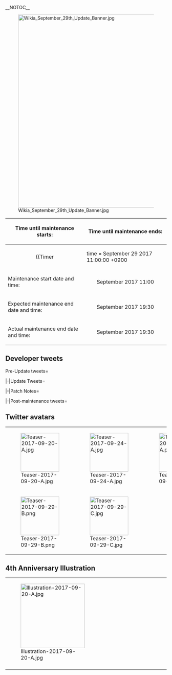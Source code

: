 __NOTOC__
<div style="float:right">{{Edit|Partials/Updates/2017 September {{Ordinal|29}}}}</div>
{{clear}}
[[File:Wikia_September_29th_Update_Banner.jpg|center|600px]]
{| class="wikitable"
!Time until maintenance starts:
!Time until maintenance ends:
|-
| align="center" |
{{Timer
|time = September 29 2017 11:00:00 +0900
|style = font-weight:bold;
|endClass = Maintstarts
|endText = '''Maintenance has begun.'''}}
| align="center" |
{{Timer
|time = September 29 2017 19:30:00 +0900
|style = font-weight:bold;
|endClass = Maintends
|endText = '''Maintenance has ended.'''}}
|-
! scope="row" | Maintenance start date and time:
| align="center" | September {{Ordinal|29}} 2017 11:00
|-
! scope="row" | Expected maintenance end date and time:
| align="center" | September {{Ordinal|29}} 2017 19:30
|-
! scope="row" | Actual maintenance end date and time:
| align="center" | September {{Ordinal|29}} 2017 19:30
|}
{{:Partials/Updates/2017_September_{{Ordinal|29}}/Content|thread=true}}

== Developer tweets ==
<tabber>Pre-Update tweets=
{{MultiTweet
|MultiTweetID = preUpdate
|color = #ace
|title = Pre Update

|link01 = https://twitter.com/KanColle_STAFF/status/910301922153840641
|JP01 = 現在「艦これ」運営鎮守府は、次回稼働全サーバ群共通メンテナンス＆アップデートの準備に入っています。次回のメンテナンスは、来週【9/29(金)】に実施予定です。今年も秋の季節を感じる「艦これ」の次回メンテナンス、提督の皆さん、ご留意頂けますと幸いです。
|EN01 = KanColle Development Team is currently under preparation for the release of the next Maintenance and Updates. The next Maintenance is scheduled to take place next week Friday September 29th. For the Maintenance where KanColle will be feeling the season of Autumn once again, Admirals please be advised.
|TL01 = [[User:Shinhwalee|Shinhwalee]]

|link02 = https://twitter.com/KanColle_STAFF/status/911027762294435840
|JP02 = 現在「艦これ」運営鎮守府は、【9/29(金)】実施予定の稼働全サーバ群共通メンテナンス＆アップデートの実装準備を進めています。同メンテに伴うアップデートでは、今秋も【秋刀魚漁支援】鎮守府「秋刀魚」祭りを期間限定実装予定です！同抜錨準備、どうぞよろしくお願い致します！
|EN02 = KanColle Development Team is currently under preparation for the release of the next Maintenance and Updates scheduled for September 29th, Friday. Through this Maintenance and Update, the limited-time 【Saury Fishing Support】 Naval Base Saury Festival Event will begin! Please make sure to be prepared for the launch! 
|TL02 = [[User:Shinhwalee|Shinhwalee]]

|link03 = https://twitter.com/KanColle_STAFF/status/911405577401593856
|JP03 = 現在「艦これ」運営鎮守府では、【9/29(金)】実施予定の稼働全サーバ群共通メンテナンス＆アップデート準備を進めています。鎮守府「秋刀魚」祭りの根幹たる【秋刀魚漁支援】への抜錨には、事前の装備の準備も大切です。強い光を発する装備や、魚群を捉える要員や装備なども有効です！
|EN03 = KanColle Development Team is currently under preparation for the release of the next Maintenance and Updates, which is scheduled for September 29th, Friday. To Sortie out for the Saury Fishing Support, which is the foundation of the Naval Base Saury Festival, it is important that you prepare the required equipment beforehand. A certain equipment which brings out a strong light, and Personnel and Equipment which can capture the fish is very important!
|TL03 = [[User:Shinhwalee|Shinhwalee]]

|link04 = https://twitter.com/KanColle_STAFF/status/911408634059296768
|JP04 = 【秋刀魚漁支援】鎮守府「秋刀魚」祭り二〇一七から、北方漁場警備などにも活躍したある艦種が艦隊に随伴することも有効となります。また、鎮守府「秋刀魚」祭り期間内は、同艦種が一部通常海域で邂逅可能となる予定です！未邂逅の提督方、二隻目も運用したい提督方は、ぜひご活用ください！
|EN04 = For the "Saury Fishing Support" Naval Base Saury Festival 2017, using a certain Ship-class which had also participated in the northern fishery guard duties will be effective. Also, during the Naval Base Saury Festival, the same ship-type will be available to obtain in Normal Map Areas. For Admirals who don't have them and/or wishes to utilize a duplicate ship, please take advantage of it!
|TL04 = [[User:Shinhwalee|Shinhwalee]]

|link05 = https://twitter.com/KanColle_STAFF/status/912114802813673472
|JP05 = 現在「艦これ」運営鎮守府では、今週【9/29(金)】実施予定の稼働全サーバ群共通メンテナンス＆アップデート準備を進めています。同メンテに伴うアップデートでは、艦娘「秋の私服」modeや、「法被」mode、「F作業」mode等を期間限定実装予定！少しだけお楽しみに！
|EN05 = KanColle Development Team is currently under preparation for the release of the next Maintenance and Updates scheduled for this Friday, September 29th. Through the update from this Maintenance, the Ship Girls' Autumn Casual mode, Happi mode, and Fishing mode Limited-time CGs will be implemented! Please look forward to it! 
|TL05 = [[User:Shinhwalee|Shinhwalee]]

|link06 = https://twitter.com/KanColle_STAFF/status/912478488254279680
|JP06 = 現在「艦これ」運営鎮守府では、【9/29(金)】実施予定の稼働全サーバ群共通メンテナンス準備を進めています。同メンテに伴うアップデートで期間限定実装予定の鎮守府「秋刀魚」祭り【秋刀魚漁支援】では、光源や魚群を捉える装備はもちろん、一部の機体による航空魚群偵察も有効です。
|EN06 = KanColle Development Team is currently under preparation for the release of the next Maintenance and Updates scheduled for this Friday, September 29th. In the limited-time content of Naval Base Saury Festival "Saury Fishing Support" which will be implemented in the update through the next Maintenance, along with Equipment which can capture light sources and a school of fishes, aerial reconnaissance of schools of fishes by some aircraft is also effective.
|TL06 = [[User:Shinhwalee|Shinhwalee]]

|link07 = https://twitter.com/KanColle_STAFF/status/912480507350335488
|JP07 = 鎮守府近海や北方海域などに【秋刀魚漁】漁場が期間限定実装されます。【秋刀魚漁支援】に適した装備で、それらの海域に展開することで、旬の美味しい「秋刀魚」を獲得することが可能です。同じ海域で秋刀魚を捕りすぎたり、乱獲したりしないよう漁場を適時休ませつつ、漁を支援しましょう！
|EN07 = Fishing Grounds will be available for a limited-time in the Naval Base Ocean Area, Northern Ocean Area and etc. By preparing and bringing equipment supportive to the "Saury Fishing Support" and deploying to the respective areas, you will be able to obtain the delicious seasonal Saury Fish. Please do not fish in the same area too much or overfish, and let the Fishing Grounds rest a bit time to time to go through respectful fishing!
|TL07 = [[User:Shinhwalee|Shinhwalee]]

|link08 = https://twitter.com/KanColle_STAFF/status/912483005012205568
|JP08 = また、次回「艦これ」稼働全サーバ群共通メンテナンス＆アップデートで期間限定実装される鎮守府「秋刀魚」祭り【秋刀魚漁支援】の間は、一部通常海域で「海防艦」との邂逅が可能です。今後、同型の「海防艦」による新たな近代化改修(艦娘強化)も可能になる予定です。少しだけお楽しみに！
|EN08 = Also, during the limited-time Naval Base Saury Festival "Saury Fishing Support" content which will be implemented next KanColle Maintenance & Update, you will be possible to meet Coastal Defense Ships from certain Normal Sea Areas. Later on, a new format of modernization (Ship Girl Reinforcement) will become available through the use of same-type of Coastal Defense Ships. Although minor, please look forward to it!
|TL08 = [[User:Shinhwalee|Shinhwalee]]

|link09 = https://twitter.com/KanColle_STAFF/status/912856917143298049
|JP09 = ヒトマルゴーマル。提督の皆さん、おはようございます！

今日は水曜日！週の真ン中、水曜日となりました。明後日金曜日には、「艦これ」稼働全サーバ群共通メンテナンス＆アップデートを実施予定、今季の鎮守府「秋刀魚」祭りに突入予定です。本日も元気に頑張ってまいりましょう！
|EN09 = 1050. Admirals, good morning!

Today is Wednesday! The middle of the week, Wednesday has come. Two days later on Friday, KanColle will be going through Maintenance & Updates, which then the seasonal Naval Base Saury Festival will begin. Let's stay healthy and do our best today!
|TL09 = [[User:Shinhwalee|Shinhwalee]]

|link10 = https://twitter.com/KanColle_STAFF/status/912867892919595008
|JP10 = 次回「艦これ」稼働全サーバ群共通メンテナンスは、明後日【9/29(金) 11:00】より実施予定です。同作業完了は【19:30】を予定しています。同メンテに伴うアップデート完了を以て、鎮守府「秋刀魚」祭り、今季の【秋刀魚漁支援】作戦行動、開幕です！　艦隊、抜錨準備ッ！
|EN10 = The next KanColle Server Maintenance & Updates is scheduled to take place two days later on Friday, September 29th, starting at 11:00. The End of the Maintenance is estimated to end at 19:30. Through the update after the end of the Maintenance, this season's Naval Base Saury Festival "Saury Fishing Support" Operation will begin! Fleets, get ready for sortie!
|TL10 =[[User:Shinhwalee|Shinhwalee]]

|link11 = https://twitter.com/KanColle_STAFF/status/913199474373099523
|JP11 = マルキューサンマル。提督の皆さん、おはようございます！

今日は木曜日！今月も残すところ三日間！明日は、「艦これ」稼働全サーバ群共通メンテナンス＆アップデートを実施予定…いよいよ鎮守府「秋刀魚」祭りの季節が到来です！秋空の朝、本日も一日、元気に頑張ってまいりましょう！
|EN11 = 0930. Admirals, good morning!
Today is Thursday! Only three days remain until the month end. Tomorrow, KanColle will be going through its Server Maintenance & Update... Finally the Naval Base Saury Festival will begin! The Morning in the Autumn Sky, let's do our best and stay healthy today as well!
|TL11 = [[User:Shinhwalee|Shinhwalee]]

|link12 = https://twitter.com/KanColle_STAFF/status/913215475990925313
|JP12 = 次回「艦これ」稼働全サーバ群共通メンテナンス＆アップデートは明日【9/29(金) 11:00】より開始、同作業完了は【19:30】を予定しています。メンテ開始前に、「艦これ」を一旦終了させて頂けますと幸いです。提督の皆さん、ご協力どうぞよろしくお願い致します！
|EN12 = The next KanColle Server Maintenance & Update will take place tomorrow September 29th Friday starting from 11:00.  It is esstimated end at 19:30. It is recommended that KanColle is shut down before the Maintenance starts. All Admirals, we hope for your cooperation!
|TL12 = [[User:Shinhwalee|Shinhwalee]]

|link13 = https://twitter.com/KanColle_STAFF/status/913586735996473344
|JP13 = メンテナンス状況：稼働全サーバ群、メンテナンスに突入しました。
「艦これ」稼働全サーバ群は、メンテナンス＆アップデート作業に入りました。本メンテ全作業完了は、現在【19:30】を予定しています。進捗状況を随時お知らせしていけるよう努めます。
|EN13 = 
|TL13 = 

|link14 = https://twitter.com/KanColle_STAFF/status/913628282238640128
|JP14 = メンテナンス状況：メンテナンス作業中です。
現在「艦これ」稼働全サーバ群は、メンテナンス作業を実施中です。作業は中盤のシークエンスに移行しつつあります。本メンテに伴うアップデート完了を以て、鎮守府「秋刀魚」祭り二〇一七【秋刀魚漁支援】、開幕予定です！
|EN14 = 
|TL14 = 

}}

|-|Update Tweets=
{{MultiTweet
|MultiTweetID = Update
|color = #ace
|title = Update

|link01 = 
|JP01 = 
|EN01 = 
|TL01 = 

|link02 = 
|JP02 = 
|EN02 = 
|TL02 = 

|link03 = 
|JP03 = 
|EN03 = 
|TL03 = 

|link04 = 
|JP04 = 
|EN04 = 
|TL04 = 

|link05 = 
|JP05 = 
|EN05 = 
|TL05 = 

|link06 = 
|JP06 = 
|EN06 = 
|TL06 = 

|link07 = 
|JP07 = 
|EN07 = 
|TL07 = 
}}

|-|Patch Notes=
{{MultiTweet
|MultiTweetID = patch
|color = #ace
|title = Patch notes

|link01 = https://twitter.com/KanColle_STAFF/status/913709611227611136
|JP01 = 01▼鎮守府「秋刀魚」祭り二〇一七、開幕！
今年もこの季節がやってまいりました！鎮守府「秋刀魚」祭り二〇一七、開幕です！その中核たる【秋刀魚漁支援】も今秋バージョンで解禁です！
|EN01 = 01. Commence the Naval Base Saury Festival 2017!
Yes, it's that time of the year again! It's time for the Naval Base Saury Festival 2017! And this autumn we're going to release the "Saury Fishing Support" that will become the core element of all this!
|TL01 = [[User:Admiral Mikado|Mikado]]

|link02 = https://twitter.com/KanColle_STAFF/status/913709786667008001
|JP02 = 02▼艦娘「秋刀魚」mode及び艦娘「F作業」mode等の期間限定実装を開始
この季節を彩る気合いの入った艦娘たち、艦娘「秋刀魚」「F作業」「秋祭り法被」各modeの期間限定実装を開始します。今秋は「卯月」、そして「F作業」mode寒冷地仕様「Верный」も参戦です！
|EN02 = 02. Saury mode & Operation Fishing Frenzy mode implementation
To keep up with the ship girls who're already fired up for this season we're implementing the "Saury", "Operation Fishing Frenzy" and "Autumn Festival Happi" modes again. This autumn also including Uzuki and freezing north Fishing Frenzy mode Верный!
|TL02 = [[User:Admiral Mikado|Mikado]]

|link03 = https://twitter.com/KanColle_STAFF/status/913710575531696128
|JP03 = 03▼艦娘鎮守府「秋刀魚」祭りボイス期間限定実装を開始
やってきました！秋刀魚漁の季節！今年も全力全開で漁場の安全確保と秋刀魚漁支援に艦隊抜錨です！従来の秋刀魚ボイスに加え、海防艦「択捉」「松輪」「占守」「国後」や、「長門」「陸奥」などの同専用新規ボイスも実装開始です！
|EN03 = 03. Implementation of Naval Base Saury Festival voice lines
At last it's the saury fishing season! This year the fleets are once again going all out in order to secure fishing spots and support the saury fishers! In addition to the previous Saury voice lines we're also implementing lines several ships such as the escort ships Etorofu, Matsuwa, Shimushu, Kunashiri, as well as Nagato, Mutsu and other ships.
|TL03 = [[User:Admiral Mikado|Mikado]]

|link04 = https://twitter.com/KanColle_STAFF/status/913711718106226689
|JP04 = 04▼艦娘「秋の私服」modeを投入開始！
今秋は「秋の味覚」modeに加え、お洒落な仏戦艦「Richelieu」、「秋刀魚」祭りサポート全力の駆逐艦「狭霧」、色気より食い気な実はお姉さん駆逐艦「白露」の艦娘「秋の私服」modeを新規投入！秋季の期間限定実装、開始です！
|EN04 = 04. Ship Girl "Autumn Casual" mode implementation start! For this Fall season, along with the "Taste of Autumn" mode, the Fashionable French Battleship "Richelieu", The Destroyer "Sagiri" who is doing her best to support the Saury Festival, and the Oldest Sister Destroyer "Shiratsuyu" who is having more attention towards Food than sexiness will all be receiving "Autumn Casual" mode! Limited-time content of the Autumn Season, start!
|TL04 = [[User:Shinhwalee|Shinhwalee]]

|link05 = https://twitter.com/KanColle_STAFF/status/913712988460167169
|JP05 = 05▼練習巡洋艦「鹿島」に「お買物」mode期間限定実装！
歴史ある百貨店「三越」さんとのコラボに沢山の提督の皆さんにご参加頂き、本当にありがとうございました！同コラボより、感謝を込めて、練習巡洋艦「鹿島」の「お買物」modeを本家に投入です！お待たせしました！
|EN05 = 05. "Shopping" mode limited-time content will be given to the Training Cruiser "Kashima"! We thank all Admirals for your participation with the Department Store Mitsukoshi of long history. To thank you for the collaboration, Kashima's Shopping mode will be implemented into the Main Game! Thank you for waiting!
|TL05 = [[User:Shinhwalee|Shinhwalee]]

|link06 = https://twitter.com/KanColle_STAFF/status/913713679148785664
|JP06 = 06▼特型駆逐艦「浦波」にも「観艦式」mode期間限定実装！
今秋有明特設泊地で開催された大規模「艦これ」観艦式へのご参加及び応援/支援、ありがとうございました！僚艦「磯波」に続き、特型駆逐艦「浦波」も「観艦式」modeで実装開始です！
|EN06 = 06 Special-type Destroyer "Uranami" will receive "Naval Review" mode limited-time CG! Thank you for your interest and participation for the Large KanColle Naval Review which was held this Autumn in the famous Special Ariake Anchorage! After the sister ship "Isonami", the special Destroyer "Uranami" will also receive "Naval Review" mode content!
|TL06 = [[User:Shinhwalee|Shinhwalee]]

|link07 = https://twitter.com/KanColle_STAFF/status/913713959848501249
|JP07 = 07▼鎮守府「秋刀魚」祭り【秋刀魚漁支援】、解禁！
鎮守府海域、北方海域などを中心とした秋刀魚漁の漁場となるいくつか海域では、艦隊を投入し遊弋する敵艦隊を撃破、同漁場の安全を確保、各漁場における秋刀魚漁を支援することで、新鮮な旬の【秋刀魚】を獲得することが可能です。
|EN07 = 07 Naval Base "Saury" Festival 【Saury Fishing Support】 Open! with Naval Base Ocean Area, Northern Ocean Area as the center, in numerous areas with Fishing Grounds, you will be able to send out your fleet there, destroy the enemy fleets that linger there, ensure the safety of the  Fishing Grounds, and by supporting the capture of Saury Fish in each respective Fishing Grounds, you will able to obtain the fresh seasonal "Saury".
|TL07 = [[User:Shinhwalee|Shinhwalee]]

|link08 = https://twitter.com/KanColle_STAFF/status/913715591344676864
|JP08 = 08▼【秋刀魚漁支援】に適した装備等
秋刀魚漁支援はどんな艦隊でも可能ですが、特に有効な装備などが存在します。また、組み合わせや集中配備による効果も期待できます。
・海を照らす強い光源
・魚群探知を支援できる装備
・空から秋刀魚の群れを観測する航空機材等
他が有効です。
|EN08 = 08 Equipment effective for 【Saury Fishing Support】: You will be able to use any type of fleet for the Saury Fishing Support, there are certain effective equipment for it. Also, the placement  of equipment and focused displacement will give additional effects.
・A Light that brigthens the Ocean
・An Equipment which can detect the Schools of Fish
・An Aircraft which can observe the group of Saury from the sky
are effective.
|TL08 = [[User:Shinhwalee|Shinhwalee]]

|link09 = https://twitter.com/KanColle_STAFF/status/913715833481789440
|JP09 = 09▼【秋刀魚漁支援】のコツ
秋刀魚漁の漁場となる作戦海域であまり集中的に「秋刀魚」を乱獲すると、同海域の漁業資源が激減し、秋刀魚が獲れにくい状態になる場合があります。
・集中的に乱獲しない
・漁場や海域全体を少し休ませて漁業資源の保護を考慮する 
等の対策も有効です。
|EN09 = 09 The Gist of 【Saury Fishing Support】: 
If you obtain too much Saury from the Operational Area which contains Fishing Grounds in a focus manner,
the Area's Supply of Fish will be decimated, and it will become difficult to obtain any additional Fish from there.
・ Do not focusedly fish in one area.
・ Please let the Fishing Grounds or the Operational Area entirely rest to protect the supply of Fish. 
Such methods are effective for the Fishing Support.
|TL09 = [[User:Shinhwalee|Shinhwalee]]

|link10 = https://twitter.com/KanColle_STAFF/status/913717613896667136
|JP10 = 10▼【秋刀魚漁支援】の裏技的アプローチ
「色々やったけど獲れないっぽい！」「光源や航空機材が足りないかも！」の場合は、こんな方法も？
・海の中にどかーん！(漁場も痛みやすく、可能であれば別の方法で！)
・もっとスマートに暗闇でも魚群を捉える熟練のあの方々を活用！
|EN10 = 10 The Tricky Method of 【Saury Fishing Support】
"I like tried this and that but the Fish won't come Poi!" 
"I might be lacking Searchlight and Aircrafts-kamo!" 
In such cases, the following might be effective?
・BOOM in the Ocean! (Fishing Grounds might get wrecked, so if possible try another method!)
・Try to use personnel who can find the schools of fish even in the dark!
|TL10 = [[User:Shinhwalee|Shinhwalee]]

|link11 = https://twitter.com/KanColle_STAFF/status/913718228936933376
|JP11 = 11▼獲得した「秋刀魚」の活用
獲得した「秋刀魚」は期間内に【調理】することで、資源や資材、保存が効く「缶詰」などを得ることが可能です。「秋刀魚」祭り【任務】を達成した後、期間中前に、【調理】をお願いします！
*刺身：資源に！
*塩焼：貴重な資材に！
*蒲焼：缶詰等に！
|EN11 = 11 The Use of the Obtained "Saury" Fish. 
You may cook the Saury you have obtained in order to obtain resources or materials, or to 
preserve the Fish in a can. 
After you have gone through the Saury Festival Missions, please cook the fish during the Festival!
*Sashimi: Resources!
*Salted Grilled Fish: Precious Materials!
*Kabayaki: Fish Can!
|TL11 = [[User:Shinhwalee|Shinhwalee]]

|link12 = https://twitter.com/KanColle_STAFF/status/913720140180611072
|JP12 = 12▼鎮守府「秋刀魚」祭り、【新任務】の実装
鎮守府「秋刀魚」祭り期間中は、計三種の【新任務】が受託可能です。
秋刀魚漁：「秋刀魚」を収獲する所存です！
秋刀魚漁：漁を全力で支援する覚悟です！　他
これらの任務により、資源や装備、そして【一七式大漁旗】を獲得可能です！
|EN12 = 12 Naval Base Saury Festival, New Quests Content
During the period of Naval Base Saury Festival, a total of 3 New Missions are available to accomplish.
Saury Fishing: I am thinking of obtaining Saury!
Saury Fishing: I am determined to support the Saury Fishing! 
and etc.
Through these Quests, you will be able to obtain Resources, Equipment, and 17th Large Fish Flag.
|TL12 = [[User:Shinhwalee|Shinhwalee]]

|link13 = https://twitter.com/KanColle_STAFF/status/913722487765999621
|JP13 = 13▼【鎮守府カウンタバー】「秋刀魚」料理modeに移行
「鎮守府カウンタバー」が更新され、一部の料理が「秋刀魚」料理modeに移行します。※飲み物や料理は、秘書艦の嗜好や朝夕などの時間で変化します。
また、家具屋さんで「鎮守府秋刀魚祭り」家具の取り扱いが開始されます
|EN13 = 13 Naval Base Coutner Bar: Changed to Saury Dishes Mode 
The Naval Base Counter Bar has been updated to show certain dishes as Saury Cookings.
*Drinks and Cookings change depending on the Secretary Ship or whether it's the morning or evening, depending on the time.
Also, Furniture Store will have Naval Base Saury Festival related Furniture available.
|TL13 = [[User:Shinhwalee|Shinhwalee]]

|link14 = https://twitter.com/KanColle_STAFF/status/913722690011144192
|JP14 = 14▼【鎮守府ジュークボックス】の更新
「鎮守府ジュークボックス」が更新され、表示曲順が更新されます。
鎮守府「秋刀魚」祭りBGM
♪「鎮守府秋刀魚祭り改」♪「艦娘音頭」
どうぞよろしくお願い致します！
そして、漁場海域には、
♪「鎮守府秋刀魚祭り改二」を投入しました！
|EN14 = 14 【Naval Base Jukebox】 Update
The Naval Base Jukebox has been updated to show new track list.
Naval Base Saury Festival BGM
*♪ Naval district saury festival kai 
*♪ Ship Girl Folk Song
We hope for all the best!
Also in the Fishing Grounds, ♪ Naval District Saury Festival Kai Ni has been implemented!
|TL14 = [[User:Shinhwalee|Shinhwalee]]

|link15 = https://twitter.com/KanColle_STAFF/status/913723341566992386
|JP15 = 15▼一部作戦海域で【海防艦】が期間限定邂逅可能に！
北方漁場警備や船団護衛のために建造され、最期まで奮戦を続けた「海防艦」。
海防艦「択捉」「松輪」「占守」「国後」が、鎮守府「秋刀魚」祭り期間中、一部作戦海域で邂逅可能となります。
|EN15 = 15 Certain Operational Areas will have Coastal Defense Ships available to meet for Limited-time!
Coastal Defense Ships who were constructed for the purpose of Northern Fishery Guard duties and Fleet Escort, having fought to the end.
Coastal Defense Ships Etorofu, Matsuwa, Shimushu, and Kunashiri will be available to obtain from 
certain Operational Areas for a limited-time during the Naval Base Saury Festival.
|TL15 = [[User:Shinhwalee|Shinhwalee]]

|link16 = https://twitter.com/KanColle_STAFF/status/913723975330545664
|JP16 = 16▼【海防艦】期間限定邂逅の補足情報
※本「秋刀魚」祭り期間中、複数の作戦海域で邂逅可能です。
※艦によって邂逅可能な海域があります。
※複数隻邂逅可能です。各艦ともに邂逅数が少ない場合、より邂逅しやすい傾向があります。「松輪」未邂逅の提督は、近海でも邂逅可能です。
|EN16 = 16 【Coastal Defense Ships】 Limited-time Drop's additional information
*During the period of Saury Festival, you will be able to meet them in multiple operational areas.
*There are areas where you will be able to obtain them depending on the ships used in the fleet.
*You are able to obtain duplicate copies. Each respective ships will be more easier to obtain 
depending on how many of them you have in possession. 
For Admirals who have still not obtained Matsuwa, you will be able to obtain her in the Naval Base Ocean Area.
|TL16 = [[User:Shinhwalee|Shinhwalee]]

|link17 = https://twitter.com/KanColle_STAFF/status/913724302733729797
|JP17 = 17▼【海防艦】による新「近代化改修」先行実装
「海防艦」による新「近代化改修」を実装開始します。「海防艦」を単艦または複数投入する近代化改修によって、運や対潜値などをある範囲で上昇させることが可能です。※本実装は先行実装です。今後仕様を更新していく可能性があります。
|EN17 = 17 Preceding Update of New Modernization via 【Coastal Defense Ships】
A new method of Modernization via Coastal Defense Ships is now available.
By using a single or multiple Coastal Defense Ships for Modernization Materials, 
you will be able to increase a Ship's Luck and ASW stats at a limited range.

*This Update is a Preceding Update. There are possibilities of it receiving further adjustments in the future.
|TL17 = [[User:Shinhwalee|Shinhwalee]]

|link18 = https://twitter.com/KanColle_STAFF/status/913725377234690048
|JP18 = 18▼【海防艦】新「近代化改修」による生残性の向上
同型(で異なる艦)の「海防艦」を複数投入することで、艦の生残性もある範囲で高めることが可能です。
※条件が整った場合、艦の耐久値が僅かに上昇する場合があります。
※上限があり、何度も繰り返し同改修をすることできません。
|EN18 = 18 Increasing Health Points via New Modernization through 【Coastal Defense Ships】
By using Coastal Defense Ships of the same-class (different named Ships of the same class), 
you will be able to increase a Ship's survivability within a certain range.
※By meeting the requirements, you will be able to increase a ship's Health Points by a small amount.
※As there is a Cap to this mechanic, you will be unable to apply this modernization multiple times.
|TL18 = [[User:Shinhwalee|Shinhwalee]]

|link19 = https://twitter.com/KanColle_STAFF/status/913725634341347328
|JP19 = 19▼不正ツール対策の強化/更新
BOT/マクロ/加速/自動化ツール等の追跡機能を強化/更新しました。これら外部不正ツールの使用は「規約違反」です。大変恐縮ではありますが、直ちにお辞め頂けますようお願い申し上げます。
|EN19 = 19 Increase of Block against Illegal Tools
There has been an increase in detection for BOT/Macro/Speeding/Automated Tools.
Such use of illegal tools is against the Terms of Use. 
We ask that you stop using such methods immediately.
|TL19 = [[User:Shinhwalee|Shinhwalee]]

|link20 = https://twitter.com/KanColle_STAFF/status/913725836179542016
|JP20 = 20▼鎮守府「秋刀魚」祭り二〇一七【開催予定期間】
鎮守府「秋刀魚」祭りの開催期間は、二週間と少しを予定しています。秋刀魚漁支援に参加される提督の皆さん、奮闘を期待致します！今秋の「艦娘」、そして鎮守府「秋刀魚」祭りを、どうぞよろしくお願い致します！
|EN20 = 20 Naval Base Saury Festival 2017 【Availability Term】
The Naval Base Saury Festival's available term is estimated to be around Two Weeks.
For Admirals who are participating in the Saury Fishing Support, we hope for the best!
We hope for the best from you for this Autumn Season's Ship Girls, and the Naval Base Saury Festival!
|TL20 = [[User:Shinhwalee|Shinhwalee]]

|link21 = 
|JP21 = 
|EN21 = 
|TL21 = 

|link22 = 
|JP22 = 
|EN22 = 
|TL22 = 

|link23 = 
|JP23 = 
|EN23 = 
|TL23 = 

|link24 = 
|JP24 = 
|EN24 = 
|TL24 = 

|link25 = 
|JP25 = 
|EN25 = 
|TL25 = 

|link26 = 
|JP26 = 
|EN26 = 
|TL26 = 

}}

|-|Post-maintenance tweets=
{{MultiTweet
|MultiTweetID = postmaint
|color = #ace
|title = Post-maintenance tweets

|link01 = https://twitter.com/KanColle_STAFF/status/913712689620312064
|JP01 = 本日実施の「艦これ」稼働全サーバ群メンテナンス＆アップデート、作業完了致しました！メンテナンス直後は接続が集中します。少しだけ時間をおいて、余裕を持ってご接続頂けますと幸いです。提督の皆さん、お待たせ致しました！
※引き続き、本日のアップデート情報をご案内していきます。
|EN01 = 
|TL01 = 

|link02 = https://twitter.com/KanColle_STAFF/status/913726723811721216
|JP02 = 本日実施の「艦これ」稼働全サーバ群共通メンテナンス＆アップデートへのご協力、ありがとうございました！同更新作業は、全サーバ群で既に完了しています。更新が不安定な場合は、キャッシュ削除後に再接続をお試し頂けますと幸いです。今秋の「艦娘」たちもどうぞよろしくお願い致します！
|EN02 = 
|TL02 = 

|link03 = 
|JP03 = 
|EN03 = 
|TL03 = 

|link04 = 
|JP04 = 
|EN04 = 
|TL04 = 

|link05 = 
|JP05 = 
|EN05 = 
|TL05 = 

|link06 = 
|JP06 = 
|EN06 = 
|TL06 = 

|link07 = 
|JP07 = 
|EN07 = 
|TL07 = 

|link08 = 
|JP08 = 
|EN08 = 
|TL08 = 

|link09 = 
|JP09 = 
|EN09 = 
|TL09 = 

|link10 = 
|JP10 = 
|EN10 = 
|TL10 =
|link11 = 
|JP11 = 
|EN11 = 
|TL11 = 

|link12 = 
|JP12 = 
|EN12 = 
|TL12 = 

|link13 = 
|JP13 = 
|EN13 = 
|TL13 = 

|link14 = 
|JP14 = 
|EN14 = 
|TL14 = 

|link15 = 
|JP15 = 
|EN15 = 
|TL15 = 

|link16 = 
|JP16 = 
|EN16 = 
|TL16 = 

|link17 = 
|JP17 = 
|EN17 = 
|TL17 = 

|link18 = 
|JP18 = 
|EN18 = 
|TL18 = 

|link19 = 
|JP19 = 
|EN19 = 
|TL19 = 

|link20 = 
|JP20 = 
|EN20 = 
|TL20 = 

|link21 = 
|JP21 = 
|EN21 = 
|TL21 = 

|link22 = 
|JP22 = 
|EN22 = 
|TL22 = 

|link23 = 
|JP23 = 
|EN23 = 
|TL23 = 

|link24 = 
|JP24 = 
|EN24 = 
|TL24 = 

|link25 = 
|JP25 = 
|EN25 = 
|TL25 = 

|link26 = 
|JP26 = 
|EN26 = 
|TL26 = 

|link27 = 
|JP27 = 
|EN27 = 
|TL27 = 

|link28 = 
|JP28 = 
|EN28 = 
|TL28 = 

|link29 = 
|JP29 = 
|EN29 = 
|TL29 = 

|link30 = 
|JP30 = 
|EN30 = 
|TL30 = 
}}
</tabber>

== Twitter avatars ==
{| class="wikitable"
| style="width:120px;" |[[File:Teaser-2017-09-20-A.jpg|120px]]
| style="width:120px;" |[[File:Teaser-2017-09-24-A.jpg|120px]]
| style="width:120px;" |[[File:Teaser-2017-09-27-A.png|120px]]
| style="width:120px;" |[[File:Teaser-2017-09-28-A.jpg|120px]]
|-
| style="width:120px;" |[[File:Teaser-2017-09-29-B.png|120px]]
| style="width:120px;" |[[File:Teaser-2017-09-29-C.jpg|120px]]
| style="width:120px;" |
| style="width:120px;" |
|}

== 4th Anniversary Illustration ==
{| class="wikitable"
| style="width:200px;" |[[File:Illustration-2017-09-20-A.jpg|200px]]
| style="width:200px;" |
| style="width:200px;" |
|-
| style="width:200px;" |
| style="width:200px;" |
| style="width:200px;" |
|}